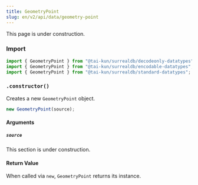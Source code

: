 ```yaml
---
title: GeometryPoint
slug: en/v2/api/data/geometry-point
---
```



This page is under construction.

### Import

```ts
import { GeometryPoint } from "@tai-kun/surrealdb/decodeonly-datatypes";
import { GeometryPoint } from "@tai-kun/surrealdb/encodable-datatypes";
import { GeometryPoint } from "@tai-kun/surrealdb/standard-datatypes";
```

### `.constructor()`

Creates a new `GeometryPoint` object.

```ts
new GeometryPoint(source);
```

#### Arguments

##### `source`

This section is under construction.

#### Return Value

When called via `new`, `GeometryPoint` returns its instance.
